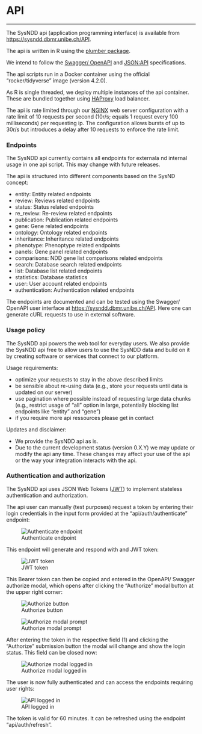 # API {#api}

---

The SysNDD api (application programming interface) is available from [https://sysndd.dbmr.unibe.ch/API](https://sysndd.dbmr.unibe.ch/API).

The api is written in R using the [plumber package](https://www.rplumber.io/).

We intend to follow the [Swagger/ OpenAPI](https://swagger.io/specification/) and [JSON:API](https://jsonapi.org/) specifications.

The api scripts run in a Docker container using the official "rocker/tidyverse" image (version 4.2.0).

As R is single threaded, we deploy multiple instances of the api container. These are bundled together using [HAProxy](http://www.haproxy.org/) load balancer.

The api is rate limited through our [NGINX](https://www.nginx.com/) web server configuration with a rate limit of 10 requests per second (10r/s; equals 1 request every 100 milliseconds) per requesting ip. The configuration allows bursts of up to 30r/s but introduces a delay after 10 requests to enforce the rate limit.



### Endpoints

The SysNDD api currently contains all endpoints for externala nd internal usage in one api script. This may change with future releases.

The api is structured into different components based on the SysND concept:

- entity: Entity related endpoints
- review: Reviews related endpoints
- status: Status related endpoints
- re_review: Re-review related endpoints
- publication: Publication related endpoints
- gene: Gene related endpoints
- ontology: Ontology related endpoints
- inheritance: Inheritance related endpoints
- phenotype: Phenoptype related endpoints
- panels: Gene panel related endpoints
- comparisons: NDD gene list comparisons related endpoints
- search: Database search related endpoints
- list: Database list related endpoints
- statistics: Database statistics
- user: User account related endpoints
- authentication: Authentication related endpoints

The endpoints are documented and can be tested using the Swagger/ OpenAPI user interface at [https://sysndd.dbmr.unibe.ch/API](https://sysndd.dbmr.unibe.ch/API).
Here one can generate cURL requests to use in external software.


### Usage policy

The SysNDD api powers the web tool for everyday users. We also provide the SysNDD api free to allow users to use the SysNDD data and build on it by creating software or services that connect to our platform.

Usage requirements:

- optimize your requests to stay in the above described limits
- be sensible about re-using data (e.g., store your requests until data is updated on our server)
- use pagination where possible instead of requesting large data chunks (e.g., restrict usage of "all" option in large, potentially blocking list endpoints like "entity" and "gene")
- if you require more api ressources please get in contact

Updates and disclaimer:

- We provide the SysNDD api as is.
- Due to the current development status (version 0.X.Y) we may update or modify the api any time. These changes may affect your use of the api or the way your integration interacts with the api.



### Authentication and authorization

The SysNDD api uses JSON Web Tokens ([JWT](https://jwt.io/)) to implement stateless authentication and authorization.

The api user can manually (test purposes) request a token by entering their login credentials in the input form provided at the "api/auth/authenticate" endpoint:

<div style="max-width:1000px;">
![Authenticate endpoint](./static/img/03_01-api-authenticate.png)
</div>


This endpoint will generate and respond with and JWT token:

<div style="max-width:1000px;">
![JWT token](./static/img/03_02-JWT-token.png)
</div>


This Bearer token can then be copied and entered in the OpenAPI/ Swagger authorize modal, which opens after clicking the "Authorize" modal button at the upper right corner:

<div style="max-width:1000px;">
![Authorize button](./static/img/03_03-api-authorize-a.png)
</div>


<div style="max-width:1000px;">
![Authorize modal prompt](./static/img/03_04-api-authorize-b.png)
</div>


After entering the token in the respective field (1) and clicking the "Authorize" submission button the modal will change and show the login status. This field can be closed now:

<div style="max-width:1000px;">
![Authorize modal logged in](./static/img/03_05-api-authorize-c.png)
</div>


The user is now fully authenticated and can access the endpoints requiring user rights:

<div style="max-width:1000px;">
![API logged in](./static/img/03_06-api-authorize-d.png)
</div>

The token is valid for 60 minutes. It can be refreshed using the endpoint "api/auth/refresh".

